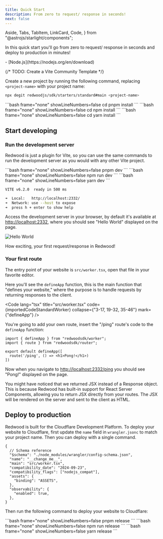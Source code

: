 ```yaml
---
title: Quick Start
description: From zero to request/ response in seconds!
next: false
---
```


  Aside,
  Tabs,
  TabItem,
  LinkCard,
  Code,
} from "@astrojs/starlight/components";


In this quick start you'll go from zero to request/ response in seconds and deploy to production in minutes!

<Aside type="note" title="System requirements">
  - [Node.js](https://nodejs.org/en/download)
</Aside>

{/* TODO: Create a Vite Community Template */}

Create a new project by running the following command, replacing `<project-name>` with your project name:

```bash showLineNumbers=false
npx degit redwoodjs/sdk/starters/standard#main <project-name>
```

<Tabs syncKey="package-manager">
  <TabItem label="pnpm">
    ```bash frame="none" showLineNumbers=false
    cd <project-name>
    pnpm install
    ```
  </TabItem>
  <TabItem label="npm">
    ```bash frame="none" showLineNumbers=false  
    cd <project-name>
    npm install
    ```
  </TabItem>
  <TabItem label="yarn">
    ```bash frame="none" showLineNumbers=false
    cd <project-name>
    yarn install
    ```
  </TabItem>
</Tabs>

## Start developing

### Run the development server

Redwood is just a plugin for Vite, so you can use the same commands to run the development server as you would with any other Vite project.

<Tabs syncKey="package-manager">
  <TabItem label="pnpm">
    ```bash frame="none" showLineNumbers=false
    pnpm dev
    ```
  </TabItem>
  <TabItem label="npm">
    ```bash frame="none" showLineNumbers=false  
    npm run dev
    ```
  </TabItem>
  <TabItem label="yarn">
    ```bash frame="none" showLineNumbers=false
    yarn dev
    ```
  </TabItem>
</Tabs>


```bash frame="none" showLineNumbers=false
VITE v6.2.0  ready in 500 ms

➜  Local:   http://localhost:2332/
➜  Network: use --host to expose
➜  press h + enter to show help
```

Access the development server in your browser, by default it's available at [http://localhost:2332](http://localhost:2332),
where you should see "Hello World" displayed on the page.

![Hello World](./images/hello-world.png)

How exciting, your first request/response in Redwood!

### Your first route

The entry point of your website is `src/worker.tsx`, open that file in your favorite editor.

Here you'll see the `defineApp` function, this is the main function that "defines your website," where the purpose is to handle requests by returning responses to the client.

<Code
  lang="tsx"
  title="src/worker.tsx"
  code={importedCodeStandardWorker}
  collapse={"3-17, 19-32, 35-46"}
  mark={"defineApp"}
/>

You're going to add your own route, insert the "/ping" route's code to the `defineApp` function:

```tsx title="src/worker.tsx" ins={5}
import { defineApp } from "redwoodsdk/worker";
import { route } from "redwoodsdk/router";

export default defineApp([
  route('/ping', () => <h1>Pong!</h1>)
])
```

Now when you navigate to [http://localhost:2332/ping](http://localhost:2332/ping) you should see "Pong!" displayed on the page.

<Aside type="tip">
  You might have noticed that we returned JSX instead of a Response object. This is because Redwood has built-in support for React Server Components, allowing you to return JSX directly from your routes. The JSX will be rendered on the server and sent to the client as HTML.
</Aside>

## Deploy to production

Redwood is built for the Cloudflare Development Platform. To deploy your website to Cloudflare, first update the `name` field in `wrangler.jsonc` to match your project name. Then you can deploy with a single command.

```jsonc title="wrangler.jsonc" del="__change_me__"
{
  // Schema reference
  "$schema": "./node_modules/wrangler/config-schema.json",
  "name": "__change_me__",
  "main": "src/worker.tsx",
  "compatibility_date": "2024-09-23",
  "compatibility_flags": ["nodejs_compat"],
  "assets": {
    "binding": "ASSETS",
  },
  "observability": {
    "enabled": true,
  },
}
```

Then run the following command to deploy your website to Cloudflare:

<Tabs syncKey="package-manager">
  <TabItem label="pnpm">
    ```bash frame="none" showLineNumbers=false
    pnpm release
    ```
  </TabItem>
  <TabItem label="npm">
    ```bash frame="none" showLineNumbers=false  
    npm run release
    ```
  </TabItem>
  <TabItem label="yarn">
    ```bash frame="none" showLineNumbers=false
    yarn release
    ```
  </TabItem>
</Tabs>


<LinkCard
  title="What's next?"
  description="Learn everything you need to know to build webapps with Redwood!"
  href="/core/overview"
/>
